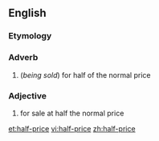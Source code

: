 ==English==

===Etymology===
{{prefix|half|price}}

===Adverb===
{{en-adv|-|pos=[[half]]-[[price]]}}

# (''being sold'') for half of the normal price

===Adjective===
{{en-adj|-|pos=[[half]]-[[price]]}}

# {{context|of a product}} for sale at half the normal price

[[et:half-price]]
[[vi:half-price]]
[[zh:half-price]]